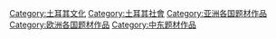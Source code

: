 [[Category:土耳其文化|Category:土耳其文化]]
[[Category:土耳其社會|Category:土耳其社會]]
[[Category:亚洲各国题材作品|Category:亚洲各国题材作品]]
[[Category:欧洲各国题材作品|Category:欧洲各国题材作品]]
[[Category:中东题材作品|Category:中东题材作品]]